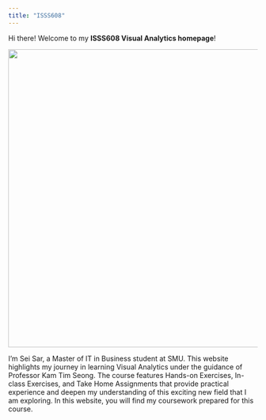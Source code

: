 ```yaml
---
title: "ISSS608"
---
```


Hi there! Welcome to my **ISSS608 Visual Analytics homepage**!

![](Visual%20Analytics.png){width="603"}

I’m Sei Sar, a Master of IT in Business student at SMU. This website highlights my journey in learning Visual Analytics under the guidance of Professor Kam Tim Seong. The course features Hands-on Exercises, In-class Exercises, and Take Home Assignments that provide practical experience and deepen my understanding of this exciting new field that I am exploring. In this website, you will find my coursework prepared for this course.
